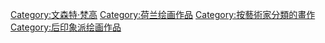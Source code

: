 [[Category:文森特·梵高|Category:文森特·梵高]]
[[Category:荷兰绘画作品|Category:荷兰绘画作品]]
[[Category:按藝術家分類的畫作|Category:按藝術家分類的畫作]]
[[Category:后印象派绘画作品|Category:后印象派绘画作品]]
